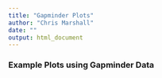 ---
title: "Gapminder Plots"
author: "Chris Marshall"
date: ""
output: html_document
---

### Example Plots using Gapminder Data